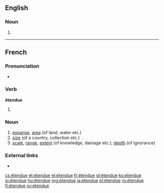 ==English==

===Noun===
{{en-noun|-}}

# {{alt form|etendue|lang=en}}

----

==French==

===Pronunciation===
* {{audio|Fr-étendue.ogg|Audio|lang=fr}}

===Verb===
'''étendue''' {{g|f}}

# {{feminine plural past participle of|étendre|lang=fr}}

===Noun===
{{fr-noun|f}}

# [[expanse]], [[area]] (of land, water etc.)
# [[size]] (of a country, collection etc.)
# [[scale]], [[range]], [[extent]] (of knowledge, damage etc.); [[depth]] (of ignorance)

===External links===
* {{R:TLFi}}

[[cs:étendue]]
[[et:étendue]]
[[el:étendue]]
[[fr:étendue]]
[[gl:étendue]]
[[ko:étendue]]
[[io:étendue]]
[[hu:étendue]]
[[mg:étendue]]
[[ja:étendue]]
[[pl:étendue]]
[[ro:étendue]]
[[fi:étendue]]
[[sv:étendue]]